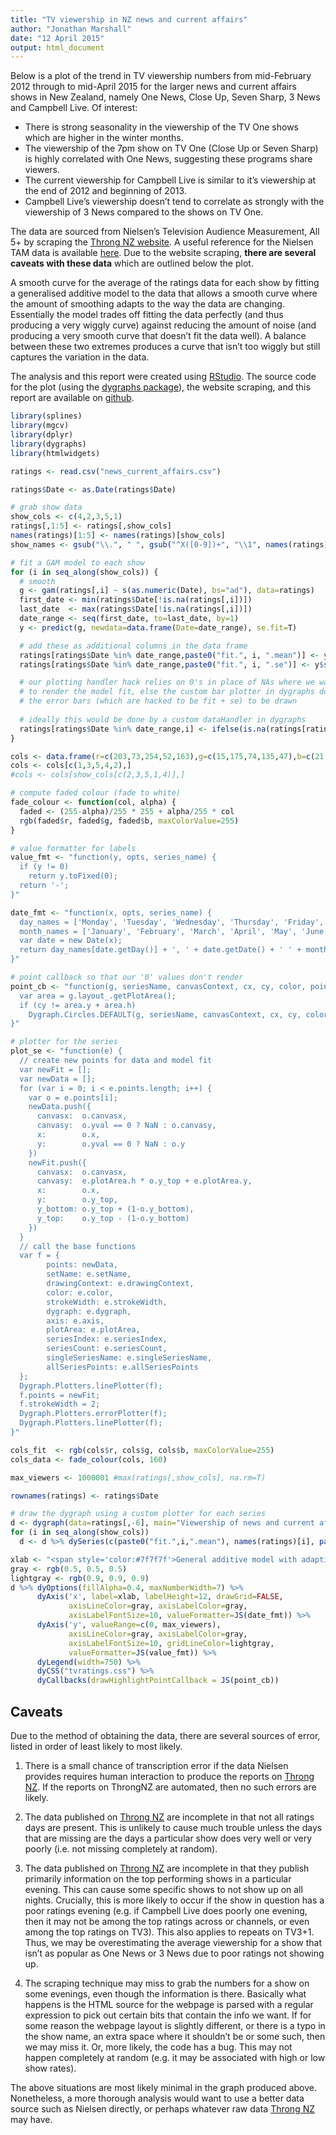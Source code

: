 ```yaml
---
title: "TV viewership in NZ news and current affairs"
author: "Jonathan Marshall"
date: "12 April 2015"
output: html_document
---
```


Below is a plot of the trend in TV viewership numbers from mid-February 2012 through to mid-April 2015 for the larger news and current affairs shows in New Zealand, namely One News, Close Up, Seven Sharp, 3 News and Campbell Live.  Of interest:

* There is strong seasonality in the viewership of the TV One shows which are higher in the winter months.
* The viewership of the 7pm show on TV One (Close Up or Seven Sharp) is highly correlated with One News, suggesting these programs share viewers.
* The current viewership for Campbell Live is similar to it's viewership at the end of 2012 and beginning of 2013.
* Campbell Live's viewership doesn't tend to correlate as strongly with the viewership of 3 News compared to the shows on TV One.

The data are sourced from Nielsen's Television Audience Measurement, All 5+ by scraping the [Throng NZ website](http://www.throng.co.nz).  A useful reference for the Nielsen TAM data is available [here](http://images.tvnz.co.nz/tvnz_images/planit/opportunities/week_24/measurement_of_tv.pdf). Due to the website scraping, **there are several caveats with these data** which are outlined below the plot. 

A smooth curve for the average of the ratings data for each show by fitting a generalised additive model to the data that allows a smooth curve where the amount of smoothing adapts to the way the data are changing. Essentially the model trades off fitting the data perfectly (and thus producing a very wiggly curve) against reducing the amount of noise (and producing a very smooth curve that doesn't fit the data well). A balance between these two extremes produces a curve that isn't too wiggly but still captures the variation in the data.

The analysis and this report were created using [RStudio](http://rstudio.com). The source code for the plot (using the [dygraphs package](https://github.com/rstudio/dygraphs)), the website scraping, and this report are available on [github](https://github.com/jmarshallnz/tvratings).

```r
library(splines)
library(mgcv)
library(dplyr)
library(dygraphs)
library(htmlwidgets)

ratings <- read.csv("news_current_affairs.csv")

ratings$Date <- as.Date(ratings$Date)

# grab show data
show_cols <- c(4,2,3,5,1)
ratings[,1:5] <- ratings[,show_cols]
names(ratings)[1:5] <- names(ratings)[show_cols]
show_names <- gsub("\\.", " ", gsub("^X([0-9])+", "\\1", names(ratings)))

# fit a GAM model to each show
for (i in seq_along(show_cols)) {
  # smooth
  g <- gam(ratings[,i] ~ s(as.numeric(Date), bs="ad"), data=ratings)
  first_date <- min(ratings$Date[!is.na(ratings[,i])])
  last_date  <- max(ratings$Date[!is.na(ratings[,i])])
  date_range <- seq(first_date, to=last_date, by=1)
  y <- predict(g, newdata=data.frame(Date=date_range), se.fit=T)

  # add these as additional columns in the data frame
  ratings[ratings$Date %in% date_range,paste0("fit.", i, ".mean")] <- y$fit
  ratings[ratings$Date %in% date_range,paste0("fit.", i, ".se")] <- y$se.fit*1.96

  # our plotting handler hack relies on 0's in place of NAs where we want
  # to render the model fit, else the custom bar plotter in dygraphs doesn't allow
  # the error bars (which are hacked to be fit + se) to be drawn
  
  # ideally this would be done by a custom dataHandler in dygraphs
  ratings[ratings$Date %in% date_range,i] <- ifelse(is.na(ratings[ratings$Date %in% date_range,i]), 0, ratings[ratings$Date %in% date_range,i])
}

cols <- data.frame(r=c(203,73,254,52,163),g=c(15,175,74,135,47),b=c(21,156,75,191,34))
cols <- cols[c(1,3,5,4,2),]
#cols <- cols[show_cols[c(2,3,5,1,4)],]

# compute faded colour (fade to white)
fade_colour <- function(col, alpha) {
  faded <- (255-alpha)/255 * 255 + alpha/255 * col
  rgb(faded$r, faded$g, faded$b, maxColorValue=255)
}

# value formatter for labels
value_fmt <- "function(y, opts, series_name) {
  if (y != 0)
    return y.toFixed(0);
  return '-';
}"

date_fmt <- "function(x, opts, series_name) {
  day_names = ['Monday', 'Tuesday', 'Wednesday', 'Thursday', 'Friday', 'Saturday', 'Sunday']
  month_names = ['January', 'February', 'March', 'April', 'May', 'June', 'July', 'August', 'September', 'October', 'November', 'December']
  var date = new Date(x);
  return day_names[date.getDay()] + ', ' + date.getDate() + ' ' + month_names[date.getMonth()] + ' ' + (date.getYear()+1900);
}"

# point callback so that our '0' values don't render
point_cb <- "function(g, seriesName, canvasContext, cx, cy, color, pointSize) {
  var area = g.layout_.getPlotArea();
  if (cy != area.y + area.h)
    Dygraph.Circles.DEFAULT(g, seriesName, canvasContext, cx, cy, color, pointSize);
}"

# plotter for the series
plot_se <- "function(e) {
  // create new points for data and model fit
  var newFit = [];
  var newData = [];
  for (var i = 0; i < e.points.length; i++) {
    var o = e.points[i];
    newData.push({
      canvasx:  o.canvasx,
      canvasy:  o.yval == 0 ? NaN : o.canvasy,
      x:        o.x,
      y:        o.yval == 0 ? NaN : o.y
    })
    newFit.push({
      canvasx:  o.canvasx,
      canvasy:  e.plotArea.h * o.y_top + e.plotArea.y,
      x:        o.x,
      y:        o.y_top,
      y_bottom: o.y_top + (1-o.y_bottom),
      y_top:    o.y_top - (1-o.y_bottom)
    })
  }
  // call the base functions
  var f = {
        points: newData,
        setName: e.setName,
        drawingContext: e.drawingContext,
        color: e.color,
        strokeWidth: e.strokeWidth,
        dygraph: e.dygraph,
        axis: e.axis,
        plotArea: e.plotArea,
        seriesIndex: e.seriesIndex,
        seriesCount: e.seriesCount,
        singleSeriesName: e.singleSeriesName,
        allSeriesPoints: e.allSeriesPoints
  };
  Dygraph.Plotters.linePlotter(f);
  f.points = newFit;
  f.strokeWidth = 2;
  Dygraph.Plotters.errorPlotter(f);
  Dygraph.Plotters.linePlotter(f);
}"

cols_fit  <- rgb(cols$r, cols$g, cols$b, maxColorValue=255)
cols_data <- fade_colour(cols, 160)

max_viewers <- 1000001 #max(ratings[,show_cols], na.rm=T)

rownames(ratings) <- ratings$Date

# draw the dygraph using a custom plotter for each series
d <- dygraph(data=ratings[,-6], main="Viewership of news and current affairs");
for (i in seq_along(show_cols))
  d <- d %>% dySeries(c(paste0("fit.",i,".mean"), names(ratings)[i], paste0("fit.",i,".se")), label=show_names[i], color=cols_fit[i], strokeWidth=0.5, plotter=JS(plot_se))

xlab <- "<span style='color:#7f7f7f'>General additive model with adaptive smoothing and 95% credible intervals<br>Data source: Nielsen Television Audience Measurement, All 5+ via <a href='http://www.throng.co.nz'>www.throng.co.nz</a></span>"
gray <- rgb(0.5, 0.5, 0.5)
lightgray <- rgb(0.9, 0.9, 0.9)
d %>% dyOptions(fillAlpha=0.4, maxNumberWidth=7) %>%
      dyAxis('x', label=xlab, labelHeight=12, drawGrid=FALSE,
             axisLineColor=gray, axisLabelColor=gray,
             axisLabelFontSize=10, valueFormatter=JS(date_fmt)) %>%
      dyAxis('y', valueRange=c(0, max_viewers),
             axisLineColor=gray, axisLabelColor=gray,
             axisLabelFontSize=10, gridLineColor=lightgray,
             valueFormatter=JS(value_fmt)) %>%
      dyLegend(width=750) %>%
      dyCSS("tvratings.css") %>%
      dyCallbacks(drawHighlightPointCallback = JS(point_cb))
```

Caveats
-------

Due to the method of obtaining the data, there are several sources of error, listed in order of least likely to most likely.

1. There is a small chance of transcription error if the data Nielsen provides requires human interaction to
produce the reports on [Throng NZ](http://www.throng.co.nz). If the reports on ThrongNZ are automated, then
no such errors are likely.

2. The data published on [Throng NZ](http://www.throng.co.nz) are incomplete in that not all
ratings days are present.  This is unlikely to cause much trouble
unless the days that are missing are the days a particular show does
very well or very poorly (i.e. not missing completely at random).

3. The data published on [Throng NZ](http://www.throng.co.nz) are incomplete in that they
publish primarily information on the top performing shows in a particular evening.
This can cause some specific shows to not show up on all nights.
Crucially, this is more likely to occur if the show in question has a
poor ratings evening (e.g. if Campbell Live does poorly one evening,
then it may not be among the top ratings across or channels, or even
among the top ratings on TV3).  This also applies to repeats on TV3+1.
Thus, we may be overestimating the average viewership for a show that
isn't as popular as One News or 3 News due to poor ratings not
showing up.

4. The scraping technique may miss to grab the numbers for a show on
some evenings, even though the information is there.  Basically what
happens is the HTML source for the webpage is parsed with a regular
expression to pick out certain bits that contain the info we want.  If
for some reason the webpage layout is slightly different, or there is
a typo in the show name, an extra space where it shouldn't be or some
such, then we may miss it.  Or, more likely, the code has a bug. This
may not happen completely at random (e.g. it may be associated with high or low show rates).

The above situations are most likely minimal in the graph produced above.
Nonetheless, a more thorough analysis would want to use a better data
source such as Nielsen directly, or perhaps whatever
raw data [Throng NZ](http://www.throng.co.nz) may have.